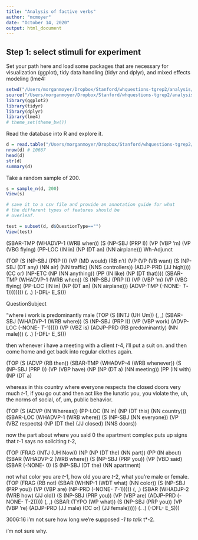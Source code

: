 ```yaml
---
title: "Analysis of factive verbs"
author: "mcmoyer"
date: "October 14, 2020"
output: html_document
---
```

  
## Step 1: select stimuli for experiment
  
Set your path here and load some packages that are necessary for visualization 
(ggplot), tidy data handling (tidyr and dplyr), and mixed effects modeling (lme4:
                                                                                                                                                               
```r
setwd("/Users/morganmoyer/Dropbox/Stanford/whquestions-tgrep2/analysis/")
source("/Users/morganmoyer/Dropbox/Stanford/whquestions-tgrep2/analysis/helpers.R")
library(ggplot2)
library(tidyr)
library(dplyr)
library(lme4)
# theme_set(theme_bw())
```

Read the database into R and explore it.
```r
d = read.table("/Users/morganmoyer/Dropbox/Stanford/whquestions-tgrep2/corpus/results/swbd.tab",sep="\t",header=T,quote="")
nrow(d) # 10667
head(d)
str(d)
summary(d)
```

Take a random sample of 200.
```r
s = sample_n(d, 200)
View(s)

# save it to a csv file and provide an annotation guide for what 
# the different types of features should be
# overleaf. 

test = subset(d, d$QuestionType=="")
View(test)

```
(SBAR-TMP (WHADVP-1 (WRB when)) 
          (S  (NP-SBJ (PRP I)) 
              (VP (VBP 'm) (VP (VBG flying) 
                                (PP-LOC (IN in) (NP (DT an) (NN airplane)))
Wh-Adjunct

(TOP (S (NP-SBJ (PRP I)) 
        (VP (MD would) 
            (RB n't) 
            (VP (VP (VB want) 
                    (S (NP-SBJ (DT any) (NN air) (NN traffic) (NNS controllers)) 
                        (ADJP-PRD (JJ high)))) 
                    (CC or) 
                    (NP-ETC (NP (NN anything)) 
                            (PP (IN like) (NP (DT that)))) 
                    (SBAR-TMP (WHADVP-1 (WRB when)) (S (NP-SBJ (PRP I)) (VP (VBP 'm) (VP (VBG flying) (PP-LOC (IN in) (NP (DT an) (NN airplane))) (ADVP-TMP (-NONE- *T*-1)))))))) (. .) (-DFL- E_S)))



QuestionSubject

"where i work is predominantly male
(TOP (S (INTJ (UH Um)) 
    (, ,) 
    (SBAR-SBJ (WHADVP-1 (WRB where)) 
              (S (NP-SBJ (PRP I)) 
                  (VP (VBP work) (ADVP-LOC (-NONE- *T*-1))))) 
    (VP (VBZ is) (ADJP-PRD (RB predominantly) (NN male))) (. .) (-DFL- E_S)))
    
    
then whenever i have a meeting with a client *t*-4, i'll put a suit on. and then come home and get back into regular clothes again.

(TOP (S (ADVP (RB then)) 
    (SBAR-TMP (WHADVP-4 (WRB whenever)) 
              (S (NP-SBJ (PRP I)) (VP (VBP have) (NP (NP (DT a) (NN meeting)) (PP (IN with) (NP (DT a) 
              
whereas in this country where everyone respects the closed doors very much *t*-1, if you go out and then act like the lunatic you, you violate the, uh, the norms of social, of, um, public behavior.

(TOP (S (ADVP (IN Whereas)) 
        (PP-LOC (IN in) (NP (DT this) (NN country))) 
        (SBAR-LOC (WHADVP-1 (WRB where)) 
                  (S (NP-SBJ (NN everyone)) (VP (VBZ respects) (NP (DT the) (JJ closed) (NNS doors)) 


now the part about where you said 0 the apartment complex puts up signs that *t*-1 says no soliciting *t*-2,

(TOP (FRAG (INTJ (UH Now)) 
           (NP (NP (DT the) (NN part)) 
           (PP (IN about) (SBAR (WHADVP-2 (WRB where)) 
                                (S (NP-SBJ (PRP you)) 
                                    (VP (VBD said) (SBAR (-NONE- 0) (S (NP-SBJ (DT the) (NN apartment)
                                    
                                    
not what color you are *t*-1, how old you are *t*-2, what you're male or female.
(TOP (FRAG (RB not) 
          (SBAR (WHNP-1 (WDT what) (NN color)) 
                        (S (NP-SBJ (PRP you)) 
                          (VP (VBP are) 
                              (NP-PRD (-NONE- *T*-1))))) 
          (, ,) 
          (SBAR (WHADJP-2 (WRB how) (JJ old)) (S (NP-SBJ (PRP you)) (VP (VBP are) (ADJP-PRD (-NONE- *T*-2))))) 
          (, ,) 
          (SBAR (TYPO (WP what)) (S (NP-SBJ (PRP you)) (VP (VBP 're) (ADJP-PRD (JJ male) (CC or) (JJ female))))) (. .) (-DFL- E_S)))


3006:16
i'm not sure how long we're supposed *-1 to talk *t*-2.


	
i'm not sure why.

